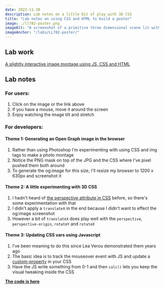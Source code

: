 ```yaml
---
date: 2022-11-30
description: Lab notes on a little bit of play with 3D CSS
title: "Lab notes on using CSS and HTML to build a poster"
image: ./ll782-poster.png
imageAlt: "A screenshot of a primitive three dimensional scene lit with pink and green lights"
imageAnchor: "/labs/LL782-poster/"
---
```


## Lab work

[A slightly interactive image montage using JS, CSS and HTML](/labs/LL782-poster/)

## Lab notes

### For users:

1. Click on the image or the link above
1. If you have a mouse, move it around the screen
1. Enjoy watching the image tilt and stretch

### For developers:

#### Theme 1: Generating an Open Graph image in the browser

1. Rather than using Photoshop I'm experimenting with using CSS and img tags to make a photo montage
1. Notice the PNG mask on top of the JPG and the CSS where I've pixel pushed them both around
1. To generate the og:image for this size, I'll resize my browser to 1200 x 630px and screenshot it

#### Theme 2: A little experimenting with 3D CSS

1. I hadn't heard of [the perspective attribute in CSS](https://developer.mozilla.org/en-US/docs/Web/CSS/perspective) before, so there's some experimentation with that
1. I didn't apply a `translateX` in the end because I didn't want to effect the og:image screenshot
1. However a bit of `translateX` does play well with the `perspective`, `perspective-origin`, `rotateY` and `rotateX`

#### Theme 3: Updating CSS vars using Javascript

1. I've been meaning to do this since Lea Verou demonstrated them years ago
1. The basic idea is to track the mouseover event with JS and update a [custom-property](https://developer.mozilla.org/en-US/docs/Web/CSS/--*) in your CSS
1. Have the JS write something from 0-1 and then `calc()` lets you keep the visual tweaking inside the CSS

**[The code is here](https://github.com/LL782/laurence-lord/tree/main/static/labs/LL782-poster)**
